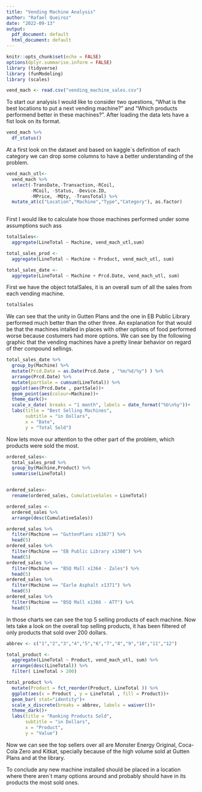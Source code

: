 ```yaml
---
title: "Vending Machine Analysis"
author: "Rafael Queiroz"
date: "2022-09-13"
output:
  pdf_document: default
  html_document: default
---
```


```r
knitr::opts_chunk$set(echo = FALSE)
options(dplyr.summarise.inform = FALSE)
library (tidyverse)
library (funModeling)
library (scales)

vend_mach <- read.csv("vending_machine_sales.csv")
```

  To start our analysis I would like to consider two questions, "What is the best locations to put a next vending machine?" and "Which products performend better in these machines?". After loading the data lets have a fist look on its format.
```r
vend_mach %>% 
  df_status()
```
  At a first look on the dataset and based on kaggle`s definition of each category we can drop some columns to have a better understanding of the problem.

```r
vend_mach_utl<-
  vend_mach %>% 
  select(-TransDate,-Transaction,-RCoil,
         -MCoil, -Status, -Device.ID,
         -MPrice, -MQty, -TransTotal) %>% 
  mutate_at(c("Location","Machine","Type","Category"), as.factor)
  
```

  First I would like to calculate how those machines performed under some assumptions such ass 
```r
totalSales<-
  aggregate(LineTotal ~ Machine, vend_mach_utl,sum)

total_sales_prod <-
  aggregate(LineTotal ~ Machine + Product, vend_mach_utl, sum) 

total_sales_date <- 
  aggregate(LineTotal ~ Machine + Prcd.Date, vend_mach_utl, sum)
```

  First we have the object totalSales, it is an overall sum of all the sales from each vending machine.
```r
totalSales
```
  We can see that the unity in Gutten Plans and the one in EB Public Library performed much better than the other three. An explanation for that would be that the machines intalled in places with other options of food performed worse because costumers had more options.
  We can see by the following graphic that the vending machines have a pretty linear behavior on regard of ther compound sellings.
```r
total_sales_date %>% 
  group_by(Machine) %>% 
  mutate(Prcd.Date = as.Date(Prcd.Date , "%m/%d/%y") ) %>% 
  arrange(Prcd.Date) %>% 
  mutate(partSale = cumsum(LineTotal)) %>%
  ggplot(aes(Prcd.Date , partSale))+
  geom_point(aes(colour=Machine))+
  theme_dark()+
  scale_x_date( breaks = "1 month", labels = date_format("%b\n%y"))+
  labs(title = "Best Selling Machines",
       subtitle = "in Dollars",
       x = "Date",
       y = "Total Sold")
```
  

  Now lets move our attention to the other part of the problem, which products were sold the most.
  
```r
ordered_sales<-
  total_sales_prod %>% 
  group_by(Machine,Product) %>% 
  summarise(LineTotal) 


ordered_sales<-
  rename(ordered_sales, CumulativeSales = LineTotal) 

ordered_sales <-
  ordered_sales %>%   
  arrange(desc(CumulativeSales))
```


```r
ordered_sales %>% 
  filter(Machine == "GuttenPlans x1367") %>% 
  head(5)
ordered_sales %>% 
  filter(Machine == "EB Public Library x1380") %>% 
  head(5)
ordered_sales %>% 
  filter(Machine == "BSQ Mall x1364 - Zales") %>% 
  head(5)
ordered_sales %>% 
  filter(Machine == "Earle Asphalt x1371") %>% 
  head(5)
ordered_sales %>% 
  filter(Machine == "BSQ Mall x1366 - ATT") %>% 
  head(5)
```
In those charts we can see the top 5 selling products of each machine.
Now lets take a look on the overall top selling products, it has been filtered of only products that sold over 200 dollars.

```r
abbrev <- c("1","2","3","4","5","6","7","8","9","10","11","12")

total_product <- 
  aggregate(LineTotal ~ Product, vend_mach_utl, sum) %>% 
  arrange(desc(LineTotal)) %>% 
  filter( LineTotal > 200) 

total_product %>% 
  mutate(Product = fct_reorder(Product, LineTotal )) %>%
  ggplot(aes(x = Product , y = LineTotal , fill = Product))+
  geom_bar( stat="identity")+
  scale_x_discrete(breaks = abbrev, labels = waiver())+
  theme_dark()+
  labs(title = "Ranking Products Sold",
       subtitle = "in Dollars",
       x = "Product",
       y = "Value")
```
  
Now we can see the top sellers over all are Monster Energy Original, Coca-Cola Zero and Kitkat, specially because of the high volume sold at Gutten Plans and at the library.

To conclude any new machine installed should be placed in a location where there aren`t many options around and probably should have in its products the most sold ones.
